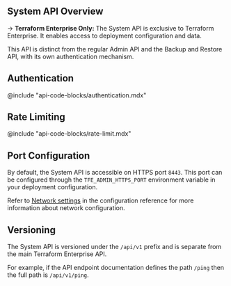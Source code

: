 [200]: https://developer.mozilla.org/en-US/docs/Web/HTTP/Status/200
[400]: https://developer.mozilla.org/en-US/docs/Web/HTTP/Status/400
[401]: https://developer.mozilla.org/en-US/docs/Web/HTTP/Status/401
[403]: https://developer.mozilla.org/en-US/docs/Web/HTTP/Status/403
[404]: https://developer.mozilla.org/en-US/docs/Web/HTTP/Status/404
[429]: https://developer.mozilla.org/en-US/docs/Web/HTTP/Status/429
[500]: https://developer.mozilla.org/en-US/docs/Web/HTTP/Status/500
[JSON API error object]: https://jsonapi.org/format/#error-objects

## System API Overview

-> **Terraform Enterprise Only:** The System API is exclusive to Terraform Enterprise. It enables access to deployment configuration and data. 

This API is distinct from the regular Admin API and the Backup and Restore API, with its own authentication mechanism.

## Authentication
@include "api-code-blocks/authentication.mdx"

## Rate Limiting
@include "api-code-blocks/rate-limit.mdx"

## Port Configuration

By default, the System API is accessible on HTTPS port `8443`. This port can be configured through the `TFE_ADMIN_HTTPS_PORT` environment variable in your deployment configuration.

Refer to [Network settings](/terraform/enterprise/deploy/reference/configuration#network-settings) in the configuration reference for more information about network configuration.

## Versioning

The System API is versioned under the `/api/v1` prefix and is separate from the main Terraform Enterprise API.

For example, if the API endpoint documentation defines the path `/ping` then the full path is `/api/v1/ping`.
